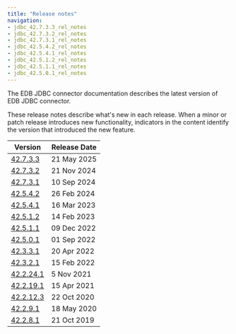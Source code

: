 ```yaml
---
title: "Release notes"
navigation:
- jdbc_42.7.3.3_rel_notes
- jdbc_42.7.3.2_rel_notes
- jdbc_42.7.3.1_rel_notes
- jdbc_42.5.4.2_rel_notes
- jdbc_42.5.4.1_rel_notes
- jdbc_42.5.1.2_rel_notes
- jdbc_42.5.1.1_rel_notes
- jdbc_42.5.0.1_rel_notes
---
```


The EDB JDBC connector documentation describes the latest version of EDB JDBC connector. 

These release notes describe what's new in each release. When a minor or patch release introduces new functionality, indicators in the content identify the version that introduced the new feature.

| Version                                  | Release Date | 
| ---------------------------------------- | ------------ | 
| [42.7.3.3](jdbc_42.7.3.3_rel_notes)      | 21 May 2025 |
| [42.7.3.2](jdbc_42.7.3.2_rel_notes)      | 21 Nov 2024 |
| [42.7.3.1](jdbc_42.7.3.1_rel_notes)      | 10 Sep 2024 |
| [42.5.4.2](jdbc_42.5.4.2_rel_notes)      | 26 Feb 2024 |
| [42.5.4.1](jdbc_42.5.4.1_rel_notes)      | 16 Mar 2023 |
| [42.5.1.2](jdbc_42.5.1.2_rel_notes)      | 14 Feb 2023 |
| [42.5.1.1](jdbc_42.5.1.1_rel_notes)      | 09 Dec 2022  |
| [42.5.0.1](jdbc_42.5.0.1_rel_notes)      | 01 Sep 2022  |
| [42.3.3.1](08_jdbc_42.3.3.1_rel_notes)   | 20 Apr 2022 |
| [42.3.2.1](09_jdbc_42.3.2.1_rel_notes)   | 15 Feb 2022 |
| [42.2.24.1](10_jdbc_42.2.24.1_rel_notes) | 5 Nov 2021  |
| [42.2.19.1](12_jdbc_42.2.19.1_rel_notes) | 15 Apr 2021 |
| [42.2.12.3](14_jdbc_42.2.12.3_rel_notes) | 22 Oct 2020 |
| [42.2.9.1](16_jdbc_42.2.9.1_rel_notes)   | 18 May 2020 |
| [42.2.8.1](18_jdbc_42.2.8.1_rel_notes)   | 21 Oct 2019 |


